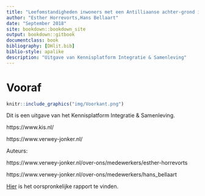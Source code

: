 ```yaml
--- 
title: "Leefomstandigheden inwoners met een Antilliaanse achter-grond in Den Haag"
author: "Esther Horrevorts,Hans Bellaart"
date: "September 2018"
site: bookdown::bookdown_site
output: bookdown::gitbook
documentclass: book
bibliography: [DHlit.bib]
biblio-style: apalike
description: "Uitgave van Kennisplatform Integratie & Samenleving"
---
```



# Vooraf{-}


```r
knitr::include_graphics("img/Voorkant.png")

```

Dit is een uitgave van het Kennisplatform Integratie & Samenleving.

https://www.kis.nl/

https://www.verwey-jonker.nl/

Auteurs:

https://www.verwey-jonker.nl/over-ons/medewerkers/esther-horrevorts

https://www.verwey-jonker.nl/over-ons/medewerkers/hans_bellaart

[Hier](https://www.kis.nl/publicatie/leefomstandigheden-inwoners-met-een-antilliaanse-achtergrond-den-haag) is het oorspronkelijke rapport te vinden. 
